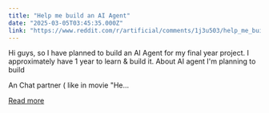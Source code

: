 ```yaml
---
title: "Help me build an AI Agent"
date: "2025-03-05T03:45:35.000Z"
link: "https://www.reddit.com/r/artificial/comments/1j3u503/help_me_build_an_ai_agent/"
---
```


Hi guys, so I have planned to build an AI Agent for my final year project. I approximately have 1 year to learn & build it.
 About AI agent I'm planning to build
  
An Chat partner ( like in movie "He...

[Read more](https://www.reddit.com/r/artificial/comments/1j3u503/help_me_build_an_ai_agent/)
